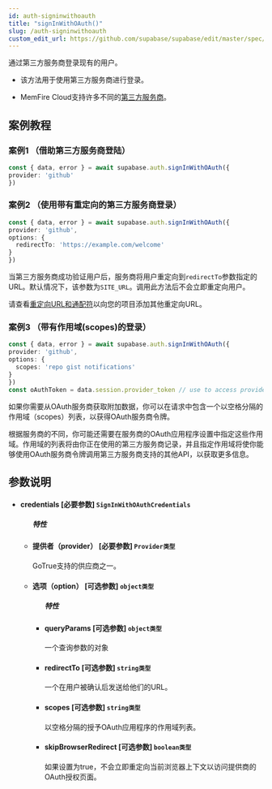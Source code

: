 ```yaml
---
id: auth-signinwithoauth
title: "signInWithOAuth()"
slug: /auth-signinwithoauth
custom_edit_url: https://github.com/supabase/supabase/edit/master/spec/supabase_js_v2.yml
---
```


通过第三方服务商登录现有的用户。

* 该方法用于使用第三方服务商进行登录。

* MemFire Cloud支持许多不同的[第三方服务商](/docs/guides/auth)。



## 案例教程

### 案例1 （借助第三方服务商登陆）

<Tabs scrollable size="small" type="underlined" defaultActiveId="demo2">


<TabPanel id="demo2" label="使用方法">

  ```ts
const { data, error } = await supabase.auth.signInWithOAuth({
  provider: 'github'
})
  ```

</TabPanel>

</Tabs>


### 案例2 （使用带有重定向的第三方服务商登录）

<Tabs scrollable size="small" type="underlined" defaultActiveId="demo2">


<TabPanel id="demo2" label="使用方法">

  ```ts
const { data, error } = await supabase.auth.signInWithOAuth({
  provider: 'github',
  options: {
    redirectTo: 'https://example.com/welcome'
  }
})
  ```

</TabPanel>

<TabPanel id="demo4" label="注意事项">

当第三方服务商成功验证用户后，服务商将用户重定向到`redirectTo`参数指定的URL。默认情况下，该参数为`SITE_URL`。调用此方法后不会立即重定向用户。

请查看[重定向URL和通配符](/docs/guides/auth)以向您的项目添加其他重定向URL。

</TabPanel>
</Tabs>


### 案例3 （带有作用域(scopes)的登录）

<Tabs scrollable size="small" type="underlined" defaultActiveId="demo2">


<TabPanel id="demo2" label="使用方法">

  ```ts
const { data, error } = await supabase.auth.signInWithOAuth({
  provider: 'github',
  options: {
    scopes: 'repo gist notifications'
  }
})
const oAuthToken = data.session.provider_token // use to access provider API
  ```

</TabPanel>

<TabPanel id="demo4" label="注意事项">

如果你需要从OAuth服务商获取附加数据，你可以在请求中包含一个以空格分隔的作用域（scopes）列表，以获得OAuth服务商令牌。

根据服务商的不同，你可能还需要在服务商的OAuth应用程序设置中指定这些作用域。作用域的列表将由你正在使用的第三方服务商记录，并且指定作用域将使你能够使用OAuth服务商令牌调用第三方服务商支持的其他API，以获取更多信息。

</TabPanel>
</Tabs>





















## 参数说明


<ul className="method-list-group">
  
<li className="method-list-item">
  <h4 className="method-list-item-label">
    <span className="method-list-item-label-name">
      credentials
    </span>
    <span className="method-list-item-label-badge required">
      [必要参数]
    </span>
    <span className="method-list-item-validation">
      <code>SignInWithOAuthCredentials</code>
    </span>
  </h4>
  
<ul className="method-list-group">
  <h5 class="method-list-title method-list-title-isChild expanded">特性</h5>

<li className="method-list-item">
  <h4 className="method-list-item-label">
    <span className="method-list-item-label-name">
      提供者（provider）
    </span>
    <span className="method-list-item-label-badge required">
      [必要参数]
    </span>
    <span className="method-list-item-validation">
      <code>Provider类型</code>
    </span>
  </h4>
  <div class="method-list-item-description">

GoTrue支持的供应商之一。

  </div>
  
</li>


<li className="method-list-item">
  <h4 className="method-list-item-label">
    <span className="method-list-item-label-name">
      选项（option）
    </span>
    <span className="method-list-item-label-badge false">
      [可选参数]
    </span>
    <span className="method-list-item-validation">
      <code>object类型</code>
    </span>
  </h4>

  
<ul className="method-list-group">
  <h5 class="method-list-title method-list-title-isChild expanded">特性</h5>

<li className="method-list-item">
  <h4 className="method-list-item-label">
    <span className="method-list-item-label-name">
      queryParams
    </span>
    <span className="method-list-item-label-badge false">
      [可选参数]
    </span>
    <span className="method-list-item-validation">
      <code>object类型</code>
    </span>
  </h4>
  <div class="method-list-item-description">

一个查询参数的对象

  </div>
  
</li>


<li className="method-list-item">
  <h4 className="method-list-item-label">
    <span className="method-list-item-label-name">
      redirectTo
    </span>
    <span className="method-list-item-label-badge false">
      [可选参数]
    </span>
    <span className="method-list-item-validation">
      <code>string类型</code>
    </span>
  </h4>
  <div class="method-list-item-description">

一个在用户被确认后发送给他们的URL。

  </div>
  
</li>


<li className="method-list-item">
  <h4 className="method-list-item-label">
    <span className="method-list-item-label-name">
      scopes
    </span>
    <span className="method-list-item-label-badge false">
      [可选参数]
    </span>
    <span className="method-list-item-validation">
      <code>string类型</code>
    </span>
  </h4>
  <div class="method-list-item-description">

以空格分隔的授予OAuth应用程序的作用域列表。

  </div>
  
</li>


<li className="method-list-item">
  <h4 className="method-list-item-label">
    <span className="method-list-item-label-name">
      skipBrowserRedirect
    </span>
    <span className="method-list-item-label-badge false">
      [可选参数]
    </span>
    <span className="method-list-item-validation">
      <code>boolean类型</code>
    </span>
  </h4>
  <div class="method-list-item-description">

如果设置为true，不会立即重定向当前浏览器上下文以访问提供商的OAuth授权页面。

  </div>
  
</li>


</ul>

</li>

</ul>

</li>

</ul>